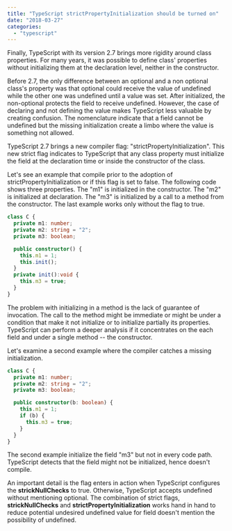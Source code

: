 ```yaml
---
title: "TypeScript strictPropertyInitialization should be turned on"
date: "2018-03-27"
categories: 
  - "typescript"
---
```


Finally, TypeScript with its version 2.7 brings more rigidity around class properties. For many years, it was possible to define class' properties without initializing them at the declaration level, neither in the constructor.

Before 2.7, the only difference between an optional and a non optional class's property was that optional could receive the value of undefined while the other one was undefined until a value was set. After initialized, the non-optional protects the field to receive undefined. However, the case of declaring and not defining the value makes TypeScript less valuable by creating confusion. The nomenclature indicate that a field cannot be undefined but the missing initialization create a limbo where the value is something not allowed.

TypeScript 2.7 brings a new compiler flag: "strictPropertyInitialization". This new strict flag indicates to TypeScript that any class property must initialize the field at the declaration time or inside the constructor of the class.

Let's see an example that compile prior to the adoption of strictPropertyInitialization or if this flag is set to false. The following code shows three properties. The "m1" is initialized in the constructor. The "m2" is initialized at declaration. The "m3" is initialized by a call to a method from the constructor. The last example works only without the flag to true.

```typescript
class C { 
  private m1: number; 
  private m2: string = "2"; 
  private m3: boolean;

  public constructor() { 
    this.m1 = 1; 
    this.init(); 
  } 
  private init():void { 
    this.m3 = true; 
  } 
} 
``` 


The problem with initializing in a method is the lack of guarantee of invocation. The call to the method might be immediate or might be under a condition that make it not initialize or to initialize partially its properties. TypeScript can perform a deeper analysis if it concentrates on the each field and under a single method -- the constructor.

Let's examine a second example where the compiler catches a missing initialization.

```typescript
class C { 
  private m1: number; 
  private m2: string = "2"; 
  private m3: boolean;

  public constructor(b: boolean) { 
    this.m1 = 1; 
    if (b) { 
      this.m3 = true; 
    } 
  }
} 
``` 
 The second example initialize the field "m3" but not in every code path. TypeScript detects that the field might not be initialized, hence doesn't compile.

An important detail is the flag enters in action when TypeScript configures the **strickNullChecks** to true. Otherwise, TypeScript accepts undefined without mentioning optional. The combination of strict flags, **strickNullChecks** and **strictPropertyInitialization** works hand in hand to reduce potential undesired undefined value for field doesn't mention the possibility of undefined.
